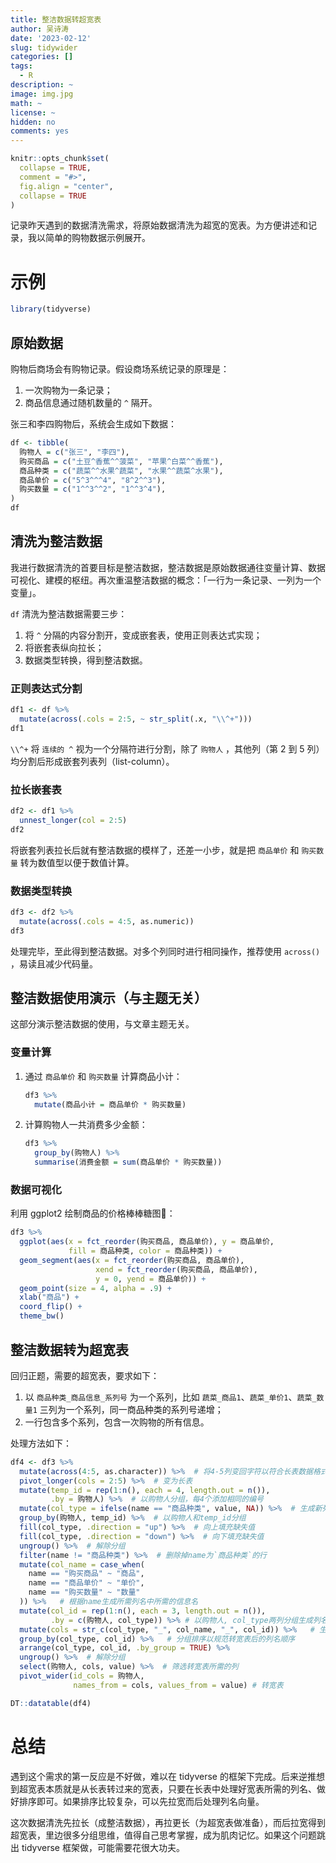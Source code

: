 ```yaml
---
title: 整洁数据转超宽表
author: 吴诗涛
date: '2023-02-12'
slug: tidywider
categories: []
tags:
  - R
description: ~
image: img.jpg
math: ~
license: ~
hidden: no
comments: yes
---
```


```r
knitr::opts_chunk$set(
  collapse = TRUE,
  comment = "#>",
  fig.align = "center",
  collapse = TRUE
)
```

记录昨天遇到的数据清洗需求，将原始数据清洗为超宽的宽表。为方便讲述和记录，我以简单的购物数据示例展开。

# 示例

```r
library(tidyverse)
```


## 原始数据

购物后商场会有购物记录。假设商场系统记录的原理是：

1. 一次购物为一条记录；
1. 商品信息通过随机数量的 `^` 隔开。

张三和李四购物后，系统会生成如下数据：

```r
df <- tibble(
  购物人 = c("张三", "李四"),
  购买商品 = c("土豆^香蕉^^菠菜", "苹果^白菜^^香蕉"),
  商品种类 = c("蔬菜^^水果^蔬菜", "水果^^蔬菜^水果"),
  商品单价 = c("5^3^^^4", "8^2^^3"),
  购买数量 = c("1^^3^^2", "1^^3^4"),
)
df
```

## 清洗为整洁数据

我进行数据清洗的首要目标是整洁数据，整洁数据是原始数据通往变量计算、数据可视化、建模的枢纽。再次重温整洁数据的概念：「一行为一条记录、一列为一个变量」。

`df` 清洗为整洁数据需要三步：

1. 将 `^` 分隔的内容分割开，变成嵌套表，使用正则表达式实现；
1. 将嵌套表纵向拉长；
1. 数据类型转换，得到整洁数据。

### 正则表达式分割

```r
df1 <- df %>% 
  mutate(across(.cols = 2:5, ~ str_split(.x, "\\^+")))
df1
```

`\\^+` 将 `连续的 ^` 视为一个分隔符进行分割，除了 `购物人` ，其他列（第 2 到 5 列）均分割后形成嵌套列表列（list-column）。

### 拉长嵌套表

```r
df2 <- df1 %>% 
  unnest_longer(col = 2:5)
df2
```

将嵌套列表拉长后就有整洁数据的模样了，还差一小步，就是把 `商品单价` 和 `购买数量` 转为数值型以便于数值计算。

### 数据类型转换

```r
df3 <- df2 %>% 
  mutate(across(.cols = 4:5, as.numeric))
df3
```

处理完毕，至此得到整洁数据。对多个列同时进行相同操作，推荐使用 `across()` ，易读且减少代码量。

## 整洁数据使用演示（与主题无关）

这部分演示整洁数据的使用，与文章主题无关。

### 变量计算

1. 通过 `商品单价` 和 `购买数量` 计算商品小计：
    
    ```r
    df3 %>% 
      mutate(商品小计 = 商品单价 * 购买数量)
    ```
    
1. 计算购物人一共消费多少金额：
    
    ```r
    df3 %>% 
      group_by(购物人) %>% 
      summarise(消费金额 = sum(商品单价 * 购买数量))
    ```

### 数据可视化

利用 ggplot2 绘制商品的价格棒棒糖图🍭：

```r
df3 %>% 
  ggplot(aes(x = fct_reorder(购买商品, 商品单价), y = 商品单价,
             fill = 商品种类, color = 商品种类)) +
  geom_segment(aes(x = fct_reorder(购买商品, 商品单价), 
                   xend = fct_reorder(购买商品, 商品单价), 
                   y = 0, yend = 商品单价)) +
  geom_point(size = 4, alpha = .9) +
  xlab("商品") +
  coord_flip() +
  theme_bw()
```

## 整洁数据转为超宽表

回归正题，需要的超宽表，要求如下：

1. 以 `商品种类_商品信息_系列号` 为一个系列，比如 `蔬菜_商品1`、`蔬菜_单价1`、`蔬菜_数量1` 三列为一个系列，同一商品种类的系列号递增；
1. 一行包含多个系列，包含一次购物的所有信息。

处理方法如下：

```r
df4 <- df3 %>% 
  mutate(across(4:5, as.character)) %>%  # 将4-5列变回字符以符合长表数据格式要求
  pivot_longer(cols = 2:5) %>%  # 变为长表
  mutate(temp_id = rep(1:n(), each = 4, length.out = n()),
         .by = 购物人) %>%  # 以购物人分组，每4个添加相同的编号
  mutate(col_type = ifelse(name == "商品种类", value, NA)) %>%  # 生成新列，提前name列中的商品种类信息
  group_by(购物人, temp_id) %>%  # 以购物人和temp_id分组
  fill(col_type, .direction = "up") %>%  # 向上填充缺失值
  fill(col_type, .direction = "down") %>%  # 向下填充缺失值
  ungroup() %>%  # 解除分组
  filter(name != "商品种类") %>%  # 删除掉name为`商品种类`的行
  mutate(col_name = case_when(
    name == "购买商品" ~ "商品",
    name == "商品单价" ~ "单价",
    name == "购买数量" ~ "数量"
  )) %>%   # 根据name生成所需列名中所需的信息名
  mutate(col_id = rep(1:n(), each = 3, length.out = n()),
         .by = c(购物人, col_type)) %>% # 以购物人, col_type两列分组生成列名中所需的系列号
  mutate(cols = str_c(col_type, "_", col_name, "_", col_id)) %>%   # 生成所需列名列
  group_by(col_type, col_id) %>%   # 分组排序以规范转宽表后的列名顺序
  arrange(col_type, col_id, .by_group = TRUE) %>% 
  ungroup() %>%  # 解除分组
  select(购物人, cols, value) %>%  # 筛选转宽表所需的列
  pivot_wider(id_cols = 购物人,
              names_from = cols, values_from = value) # 转宽表

DT::datatable(df4)
```

# 总结

遇到这个需求的第一反应是不好做，难以在 tidyverse 的框架下完成。后来逆推想到超宽表本质就是从长表转过来的宽表，只要在长表中处理好宽表所需的列名、做好排序即可。如果排序比较复杂，可以先拉宽而后处理列名向量。

这次数据清洗先拉长（成整洁数据），再拉更长（为超宽表做准备），而后拉宽得到超宽表，里边很多分组思维，值得自己思考掌握，成为肌肉记忆。如果这个问题跳出 tidyverse 框架做，可能需要花很大功夫。
